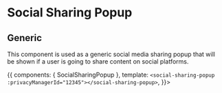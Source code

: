 
<Meta title='Social Sharing Components / Popup' />

# Social Sharing Popup

## Generic

This component is used as a generic social media sharing popup that will be shown if a user is going to share content on social platforms.

<Story name='Generic'>{{
  components: { SocialSharingPopup },
  template: `<social-sharing-popup :privacyManagerId="12345"></social-sharing-popup>`,
}}></Story>
